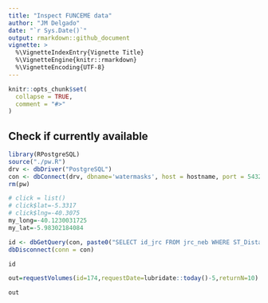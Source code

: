 ```yaml
---
title: "Inspect FUNCEME data"
author: "JM Delgado"
date: "`r Sys.Date()`"
output: rmarkdown::github_document
vignette: >
  %\VignetteIndexEntry{Vignette Title}
  %\VignetteEngine{knitr::rmarkdown}
  %\VignetteEncoding{UTF-8}
---
```


```r
knitr::opts_chunk$set(
  collapse = TRUE,
  comment = "#>"
)
```


## Check if currently available

```r
library(RPostgreSQL)
source("./pw.R")
drv <- dbDriver("PostgreSQL")
con <- dbConnect(drv, dbname='watermasks', host = hostname, port = 5432, user = "sar2water", password = pw)
rm(pw)

# click = list()
# click$lat=-5.3317
# click$lng=-40.3075
my_long=-40.1230031725
my_lat=-5.98302184084

id <- dbGetQuery(con, paste0("SELECT id_jrc FROM jrc_neb WHERE ST_Distance_Sphere(geom, ST_MakePoint(",my_long,",",my_lat,")) <= 500"))
dbDisconnect(conn = con)

id

out=requestVolumes(id=174,requestDate=lubridate::today()-5,returnN=10)

out
```
